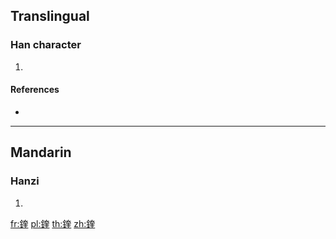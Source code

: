 {{character info/new}}
==Translingual==

===Han character===
{{Han char|rn=167|rad=金|as=09|sn=17|four=84114|canj=CKGG}}

# {{defn|Han|sort=金09}}

====References====
* {{Han ref|kx=1315.170|dkj=40657|dj=1815.250|hdz=64229.060|uh=9377|ud=37751|bh=EEE5|bd=61157}}

----

==Mandarin==

===Hanzi===
{{cmn-hanzi|pin=[[dǔ]] ([[du3]]), [[kuī]] ([[kui1]]), [[zhě]] ([[zhe3]])|wg=tu<sup>3</sup>, k'uei<sup>1</sup>, che<sup>3</sup>}}

# {{defn|lang=cmn|sort=金09}}

[[fr:鍷]]
[[pl:鍷]]
[[th:鍷]]
[[zh:鍷]]